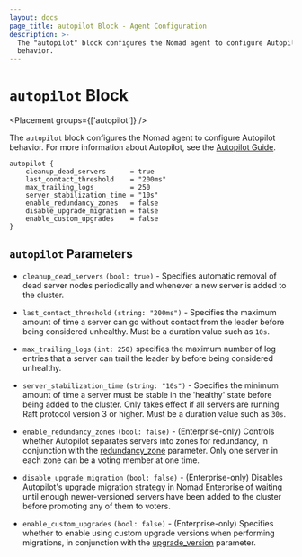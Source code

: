 ```yaml
---
layout: docs
page_title: autopilot Block - Agent Configuration
description: >-
  The "autopilot" block configures the Nomad agent to configure Autopilot
  behavior.
---
```


# `autopilot` Block

<Placement groups={['autopilot']} />

The `autopilot` block configures the Nomad agent to configure Autopilot behavior.
For more information about Autopilot, see the [Autopilot Guide](/nomad/tutorials/manage-clusters/autopilot).

```hcl
autopilot {
    cleanup_dead_servers      = true
    last_contact_threshold    = "200ms"
    max_trailing_logs         = 250
    server_stabilization_time = "10s"
    enable_redundancy_zones   = false
    disable_upgrade_migration = false
    enable_custom_upgrades    = false
}
```

## `autopilot` Parameters

- `cleanup_dead_servers` `(bool: true)` - Specifies automatic removal of dead
  server nodes periodically and whenever a new server is added to the cluster.

- `last_contact_threshold` `(string: "200ms")` - Specifies the maximum amount of
  time a server can go without contact from the leader before being considered
  unhealthy. Must be a duration value such as `10s`.

- `max_trailing_logs` `(int: 250)` specifies the maximum number of log entries
  that a server can trail the leader by before being considered unhealthy.

- `server_stabilization_time` `(string: "10s")` - Specifies the minimum amount of
  time a server must be stable in the 'healthy' state before being added to the
  cluster. Only takes effect if all servers are running Raft protocol version 3
  or higher. Must be a duration value such as `30s`.

- `enable_redundancy_zones` `(bool: false)` - (Enterprise-only) Controls whether
  Autopilot separates servers into zones for redundancy, in conjunction with the
  [redundancy_zone](/nomad/docs/configuration/server#redundancy_zone) parameter.
  Only one server in each zone can be a voting member at one time.

- `disable_upgrade_migration` `(bool: false)` - (Enterprise-only) Disables Autopilot's
  upgrade migration strategy in Nomad Enterprise of waiting until enough
  newer-versioned servers have been added to the cluster before promoting any of
  them to voters.

- `enable_custom_upgrades` `(bool: false)` - (Enterprise-only) Specifies whether to
  enable using custom upgrade versions when performing migrations, in conjunction with
  the [upgrade_version](/nomad/docs/configuration/server#upgrade_version) parameter.
